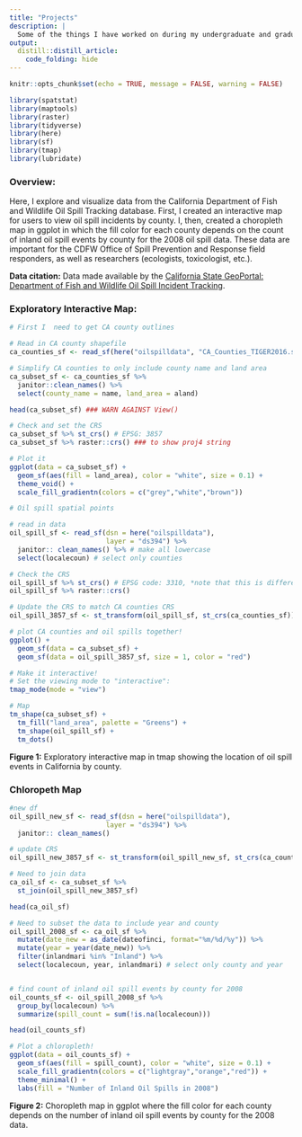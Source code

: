 ```yaml
---
title: "Projects"
description: |
  Some of the things I have worked on during my undergraduate and graduate career.
output: 
  distill::distill_article:
    code_folding: hide
---
```



```r
knitr::opts_chunk$set(echo = TRUE, message = FALSE, warning = FALSE)

library(spatstat)
library(maptools) 
library(raster) 
library(tidyverse)
library(here)
library(sf)
library(tmap)
library(lubridate)
```

### Overview:
Here, I explore and visualize data from the California Department of Fish and Wildlife Oil Spill Tracking database. First, I created an interactive map for users to view oil spill incidents by county. I, then, created a choropleth map in ggplot in which the fill color for each county depends on the count of inland oil spill events by county for the 2008 oil spill data. These data are important for the CDFW Office of Spill Prevention and Response field responders, as well as researchers (ecologists, toxicologist, etc.).

**Data citation:** Data made available by the [California State GeoPortal: Department of Fish and Wildlife Oil Spill Incident Tracking](https://gis.data.ca.gov/datasets/7464e3d6f4924b50ad06e5a553d71086_0/explore?showTable=true).

### Exploratory Interactive Map:

```r
# First I  need to get CA county outlines 

# Read in CA county shapefile
ca_counties_sf <- read_sf(here("oilspilldata", "CA_Counties_TIGER2016.shp")) 

# Simplify CA counties to only include county name and land area 
ca_subset_sf <- ca_counties_sf %>% 
  janitor::clean_names() %>%
  select(county_name = name, land_area = aland)

head(ca_subset_sf) ### WARN AGAINST View()

# Check and set the CRS
ca_subset_sf %>% st_crs() # EPSG: 3857
ca_subset_sf %>% raster::crs() ### to show proj4 string

# Plot it 
ggplot(data = ca_subset_sf) +
  geom_sf(aes(fill = land_area), color = "white", size = 0.1) +
  theme_void() +
  scale_fill_gradientn(colors = c("grey","white","brown"))
```


```r
# Oil spill spatial points

# read in data 
oil_spill_sf <- read_sf(dsn = here("oilspilldata"), 
                        layer = "ds394") %>% 
  janitor:: clean_names() %>% # make all lowercase 
  select(localecoun) # select only counties 

# Check the CRS
oil_spill_sf %>% st_crs() # EPSG code: 3310, *note that this is different from the California counties CRS, so we'll want to update it to match.
oil_spill_sf %>% raster::crs()

# Update the CRS to match CA counties CRS
oil_spill_3857_sf <- st_transform(oil_spill_sf, st_crs(ca_counties_sf))

# plot CA counties and oil spills together!
ggplot() +
  geom_sf(data = ca_subset_sf) +
  geom_sf(data = oil_spill_3857_sf, size = 1, color = "red")

```

```r
# Make it interactive!
# Set the viewing mode to "interactive":
tmap_mode(mode = "view")

# Map
tm_shape(ca_subset_sf) +
  tm_fill("land_area", palette = "Greens") +
  tm_shape(oil_spill_sf) +
  tm_dots()
```

**Figure 1:** Exploratory interactive map in tmap showing the location of oil spill events in California by county.

### Chloropeth Map 

```r
#new df
oil_spill_new_sf <- read_sf(dsn = here("oilspilldata"), 
                        layer = "ds394") %>% 
  janitor:: clean_names()

# update CRS
oil_spill_new_3857_sf <- st_transform(oil_spill_new_sf, st_crs(ca_counties_sf))

# Need to join data
ca_oil_sf <- ca_subset_sf %>% 
  st_join(oil_spill_new_3857_sf)

head(ca_oil_sf)

# Need to subset the data to include year and county
oil_spill_2008_sf <- ca_oil_sf %>% 
  mutate(date_new = as_date(dateofinci, format="%m/%d/%y")) %>% 
  mutate(year = year(date_new)) %>% 
  filter(inlandmari %in% "Inland") %>% 
  select(localecoun, year, inlandmari) # select only county and year 


# find count of inland oil spill events by county for 2008
oil_counts_sf <- oil_spill_2008_sf %>%
  group_by(localecoun) %>%
  summarize(spill_count = sum(!is.na(localecoun)))

head(oil_counts_sf)
```

```r
# Plot a chloropleth!
ggplot(data = oil_counts_sf) +
  geom_sf(aes(fill = spill_count), color = "white", size = 0.1) +
  scale_fill_gradientn(colors = c("lightgray","orange","red")) +
  theme_minimal() +
  labs(fill = "Number of Inland Oil Spills in 2008")
```

**Figure 2:** Choropleth map in ggplot where the fill color for each county depends on the number of inland oil spill events by county for the 2008 data.


